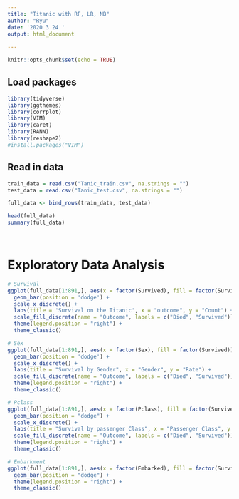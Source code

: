 ```yaml
---
title: "Titanic with RF, LR, NB"
author: "Ryu"
date: '2020 3 24 '
output: html_document
         
---
```


```r
knitr::opts_chunk$set(echo = TRUE)
```

## Load packages
```r
library(tidyverse)
library(ggthemes)
library(corrplot)
library(VIM)
library(caret)
library(RANN)
library(reshape2)
#install.packages("VIM")
```


## Read in data

```r
train_data = read.csv("Tanic_train.csv", na.strings = "")
test_data = read.csv("Tanic_test.csv", na.strings = "")

full_data <- bind_rows(train_data, test_data)

head(full_data)
summary(full_data)
```

<br>

# Exploratory Data Analysis

```r

# Survival
ggplot(full_data[1:891,], aes(x = factor(Survived), fill = factor(Survived))) +
  geom_bar(position = 'dodge') +
  scale_x_discrete() +
  labs(title = 'Survival on the Titanic', x = "outcome", y = "Count") +
  scale_fill_discrete(name = "Outcome", labels = c("Died", "Survived")) +
  theme(legend.position = "right") +
  theme_classic()

# Sex
ggplot(full_data[1:891,], aes(x = factor(Sex), fill = factor(Survived))) +
  geom_bar(position = 'dodge') +
  scale_x_discrete() +
  labs(title = "Survival by Gender", x = "Gender", y = "Rate") +
  scale_fill_discrete(name = "Outcome", labels = c("Died", "Survived")) +
  theme(legend.position = "right") +
  theme_classic()

# Pclass
ggplot(full_data[1:891,], aes(x = factor(Pclass), fill = factor(Survived))) +
  geom_bar(position = "dodge") +
  scale_x_discrete() +
  labs(title = "Survival by passenger Class", x = "Passenger Class", y = "Count") +
  scale_fill_discrete(name = "Outcome", labels = c("Died", "Survived")) +
  theme(legend.position = "right") +
  theme_classic()

# Embarkment 
ggplot(full_data[1:891,], aes(x = factor(Embarked), fill = factor(Survived))) +
  geom_bar(position = "dodge") +
  theme(legend.position = "right") +
  theme_classic()
```

